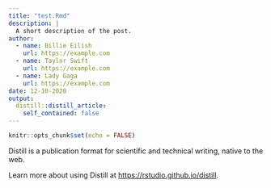 ```yaml
---
title: "test.Rmd"
description: |
  A short description of the post.
author:
  - name: Billie Eilish
    url: https://example.com
  - name: Taylor Swift
    url: https://example.com
  - name: Lady Gaga
    url: https://example.com
date: 12-10-2020
output:
  distill::distill_article:
    self_contained: false
---
```



```r
knitr::opts_chunk$set(echo = FALSE)
```

Distill is a publication format for scientific and technical writing, native to the web.

Learn more about using Distill at <https://rstudio.github.io/distill>.


